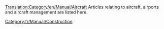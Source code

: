 [[Translation:Category/en/Manual/Aircraft]]
Articles relating to aircraft, airports and aircraft management are listed here.
[[Category:fr/Manual/Construction]]